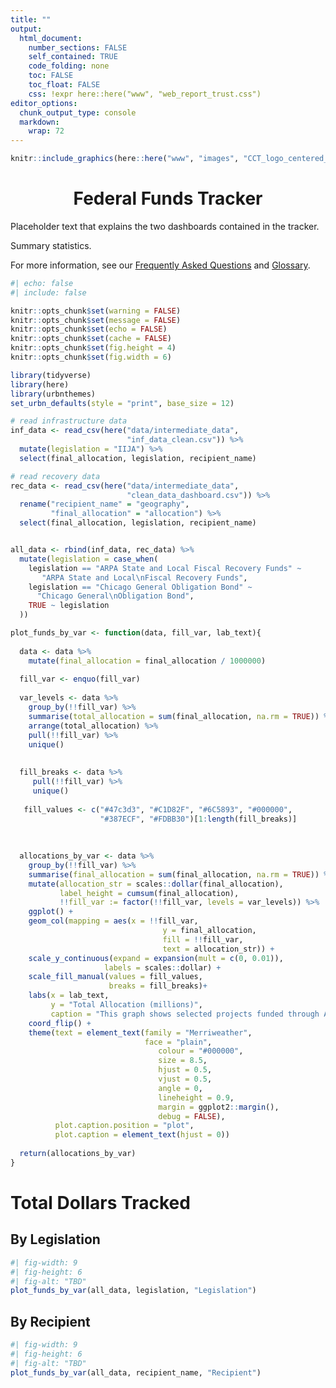 ```yaml
---
title: ""
output: 
  html_document:
    number_sections: FALSE
    self_contained: TRUE
    code_folding: none
    toc: FALSE
    toc_float: FALSE
    css: !expr here::here("www", "web_report_trust.css")
editor_options:
  chunk_output_type: console
  markdown: 
    wrap: 72
---
```


```{=html}
<style>
@import url('https://fonts.googleapis.com/css2?family=Merriweather:wght@300&display=swap');
</style>
```
<link rel="stylesheet" href="//fonts.googleapis.com/css?family=Merriweather" />

```r
knitr::include_graphics(here::here("www", "images", "CCT_logo_centered_blue-new.jpg"), dpi = 500)
```

<center>

<h1>Federal Funds Tracker</h1>

</center>

Placeholder text that explains the two dashboards contained in the tracker.

Summary statistics. 

For more information, see our [Frequently Asked Questions](./FAQ.html) and [Glossary](./glossary.html).

```r
#| echo: false
#| include: false

knitr::opts_chunk$set(warning = FALSE)
knitr::opts_chunk$set(message = FALSE)
knitr::opts_chunk$set(echo = FALSE)
knitr::opts_chunk$set(cache = FALSE)
knitr::opts_chunk$set(fig.height = 4)
knitr::opts_chunk$set(fig.width = 6)

library(tidyverse)
library(here)
library(urbnthemes)
set_urbn_defaults(style = "print", base_size = 12)

# read infrastructure data
inf_data <- read_csv(here("data/intermediate_data", 
                          "inf_data_clean.csv")) %>%
  mutate(legislation = "IIJA") %>%
  select(final_allocation, legislation, recipient_name)

# read recovery data
rec_data <- read_csv(here("data/intermediate_data",
                          "clean_data_dashboard.csv")) %>%
  rename("recipient_name" = "geography", 
         "final_allocation" = "allocation") %>%
  select(final_allocation, legislation, recipient_name)


all_data <- rbind(inf_data, rec_data) %>%
  mutate(legislation = case_when(
    legislation == "ARPA State and Local Fiscal Recovery Funds" ~
       "ARPA State and Local\nFiscal Recovery Funds",
    legislation == "Chicago General Obligation Bond" ~
      "Chicago General\nObligation Bond",
    TRUE ~ legislation
  ))

```

```r
plot_funds_by_var <- function(data, fill_var, lab_text){
  
  data <- data %>%
    mutate(final_allocation = final_allocation / 1000000)
  
  fill_var <- enquo(fill_var)
  
  var_levels <- data %>%
    group_by(!!fill_var) %>% 
    summarise(total_allocation = sum(final_allocation, na.rm = TRUE)) %>%
    arrange(total_allocation) %>% 
    pull(!!fill_var) %>% 
    unique()
 
 
  fill_breaks <- data %>%
     pull(!!fill_var) %>%
     unique()
   
   fill_values <- c("#47c3d3", "#C1D82F", "#6C5893", "#000000", 
                    "#387ECF", "#FDBB30")[1:length(fill_breaks)]
   
 
  
  allocations_by_var <- data %>% 
    group_by(!!fill_var) %>%
    summarise(final_allocation = sum(final_allocation, na.rm = TRUE)) %>%
    mutate(allocation_str = scales::dollar(final_allocation),
           label_height = cumsum(final_allocation),
           !!fill_var := factor(!!fill_var, levels = var_levels)) %>% 
    ggplot() +
    geom_col(mapping = aes(x = !!fill_var, 
                                  y = final_allocation, 
                                  fill = !!fill_var,
                                  text = allocation_str)) +
    scale_y_continuous(expand = expansion(mult = c(0, 0.01)), 
                     labels = scales::dollar) +
    scale_fill_manual(values = fill_values,
                      breaks = fill_breaks)+
    labs(x = lab_text, 
         y = "Total Allocation (millions)",
         caption = "This graph shows selected projects funded through ARPA, CARES, CRRSAA, and IIJA. For more detail, see the FAQ.") +
    coord_flip() +
    theme(text = element_text(family = "Merriweather",
                              face = "plain",
                                 colour = "#000000",
                                 size = 8.5,
                                 hjust = 0.5,
                                 vjust = 0.5,
                                 angle = 0,
                                 lineheight = 0.9,
                                 margin = ggplot2::margin(),
                                 debug = FALSE),
          plot.caption.position = "plot",
          plot.caption = element_text(hjust = 0))
  
  return(allocations_by_var)
}

```

# Total Dollars Tracked {.tabset .tabset-pills}

## By Legislation

```r
#| fig-width: 9
#| fig-height: 6
#| fig-alt: "TBD"
plot_funds_by_var(all_data, legislation, "Legislation")

```

## By Recipient

```r
#| fig-width: 9
#| fig-height: 6
#| fig-alt: "TBD"
plot_funds_by_var(all_data, recipient_name, "Recipient")

```